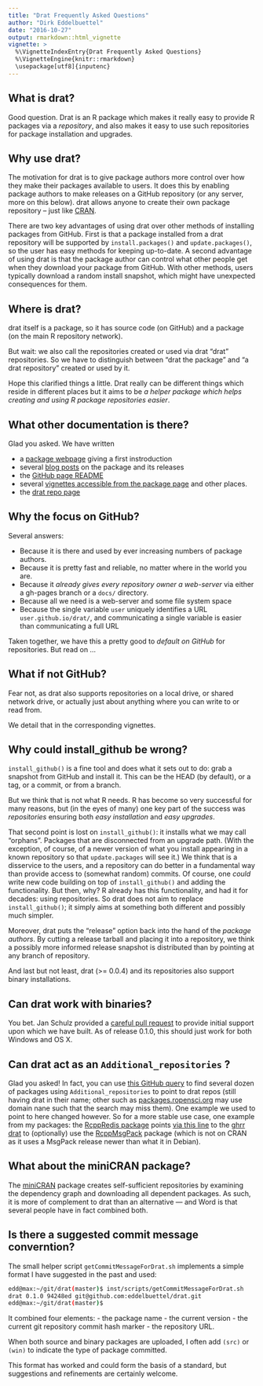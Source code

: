 ```yaml
---
title: "Drat Frequently Asked Questions"
author: "Dirk Eddelbuettel"
date: "2016-10-27"
output: rmarkdown::html_vignette
vignette: >
  %\VignetteIndexEntry{Drat Frequently Asked Questions}
  %\VignetteEngine{knitr::rmarkdown}
  \usepackage[utf8]{inputenc}
---
```


## What is drat?

Good question.  Drat is an R package which makes it really easy to provide R
packages via a _repository_, and also makes it easy to use such repositories
for package installation and upgrades.

## Why use drat?

The motivation for drat is to give package authors more control over how they
make their packages available to users. It does this by enabling package
authors to make releases on a GitHub repository (or any server, more on this
below). drat allows anyone to create their own package repository -- just
like [CRAN](https://cran.r-project.org).

There are two key advantages of using drat over other methods of installing
packages from GitHub. First is that a package installed from a drat
repository will be supported by `install.packages()` and `update.packages()`,
so the user has easy methods for keeping up-to-date. A second advantage of
using drat is that the package author can control what other people get when
they download your package from GitHub.  With other methods, users typically
download a random install snapshot, which might have unexpected consequences
for them.

## Where is drat?

drat itself is a package, so it has source code (on GitHub) and a package (on
the main R repository network).

But wait: we also call the repositories created or used via drat "drat"
repositories.  So we have to distinguish between "drat the package" and "a
drat repository" created or used by it.

Hope this clarified things a little. Drat really can be different things
which reside in different places but it aims to be _a helper package which
helps creating and using R package repositories easier_.

## What other documentation is there?

Glad you asked.  We have written

+ a [package webpage](http://dirk.eddelbuettel.com/code/drat.html) giving a
first instroduction
+ several [blog posts](http://dirk.eddelbuettel.com/blog/code/drat/) on the package
and its releases
+ the [GitHub page README](http://github.com/eddelbuettel/drat)
+ several [vignettes accessible from the package page](https://cran.r-project.org/package=drat)
and other places.
+ the [drat repo page](http://eddelbuettel.github.io/drat)


## Why the focus on GitHub?

Several answers:

+ Because it is there and used by ever increasing numbers of package authors.
+ Because it is pretty fast and reliable, no matter where in the world you are.
+ Because it _already gives every repository owner a web-server_ via either a
gh-pages branch or a `docs/` directory.
+ Because all we need is a web-server and some file system space
+ Because the single variable `user` uniquely identifies a URL
`user.github.io/drat/`, and communicating a single variable is easier than
communicating a full URL

Taken together, we have this a pretty good to _default on GitHub_ for
repositories.  But read on ...

## What if not GitHub?

Fear not, as drat also supports repositories on a local drive, or shared
network drive, or actually just about anything where you can write to or read
from.

We detail that in the corresponding vignettes.

## Why could install_github be wrong?

`install_github()` is a fine tool and does what it sets out to do: grab a
snapshot from GitHub and install it.  This can be the HEAD (by default), or a
tag, or a commit, or from a branch.

But we think that is not what R needs. R has become so very successful for
many reasons, but (in the eyes of many) one key part of the success was
_repositories_ ensuring both _easy installation_ and _easy upgrades_.

That second point is lost on `install_github()`: it installs what we may call
"orphans".  Packages that are disconnected from an upgrade path.  (With the
exception, of course, of a newer version of what you install appearing in a
known repository so that `update.packages` will see it.)  We think that is a
disservice to the users, and a repository can do better in a fundamental way
than provide access to (somewhat random) commits.  Of course, one _could_ write
new code building on top of `install_github()` and adding the functionality.
But then, why? R already has this functionality, and had it for decades:
using repositories.  So drat does not aim to replace `install_github()`; it
simply aims at something both different and possibly much simpler.

Moreover, drat puts the "release" option back into the hand of the _package
authors_. By cutting a release tarball and placing it into a repository, we
think a possibly more informed release snapshot is distributed than by
pointing at any branch of repository.

And last but not least, drat (>= 0.0.4) and its repositories also support binary
installations.

## Can drat work with binaries?

You bet.  Jan Schulz provided a
[careful pull request](https://github.com/eddelbuettel/drat/pull/16) to
provide initial support upon which we have built. As of release 0.1.0,
this should just work for both Windows and OS X.

## Can drat act as an `Additional_repositories` ?

Glad you asked!  In fact, you can use
[this GitHub query](https://github.com/search?q=Additional_repositories+drat&type=Code&utf8=%E2%9C%93)
to find several dozen of packages using `Additional_repositories` to point to
drat repos (still having drat in their name; other such as
[packages.ropensci.org](http://packages.ropensci.org/) may use domain nane
such that the search may miss them). One example we used to point to here
changed however. So for a more stable use case, one example from my packages:
the [RcppRedis package](https://cran.r-project.org/package=RcppRedis) points
[via this line](https://github.com/eddelbuettel/rcppredis/blob/e103ea1cb682ea164bf8a2ae022df64154466e58/DESCRIPTION#L21)
to the [ghrr drat](http://ghrr.github.io/drat) to (optionally) use the
[RcppMsgPack](https://github.com/eddelbuettel/rcppmsgpack) package (which is
not on CRAN as it uses a MsgPack release newer than what it in Debian).

## What about the miniCRAN package?

The [miniCRAN](https://cran.r-project.org/package=miniCRAN) package creates
self-sufficient repositories by examining the dependency graph and
downloading all dependent packages.  As such, it is more of complement to
drat than an alternative --- and Word is that several people have in fact
combined both.

## Is there a suggested commit message converntion?

The small helper script `getCommitMessageForDrat.sh` implements a simple
format I have suggested in the past and used:

```sh
edd@max:~/git/drat(master)$ inst/scripts/getCommitMessageForDrat.sh 
drat 0.1.0 94248ed git@github.com:eddelbuettel/drat.git
edd@max:~/git/drat(master)$ 
```

It combined four elements:
- the package name
- the current version
- the current git repository commit hash marker
- the repository URL.

When both source and binary packages are uploaded, I often add `(src)` or
`(win)` to indicate the type of package committed.

This format has worked and could form the basis of a standard, but
suggestions and refinements are certainly welcome.
